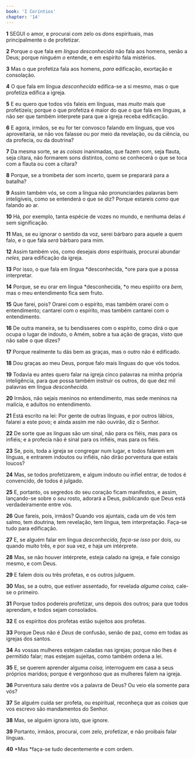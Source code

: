 ```yaml
---
book: 'I Coríntios'
chapter: '14'
---
```


**1** SEGUI o amor, e procurai com zelo os _dons_ espirituais, mas principalmente o de profetizar.

**2** Porque o que fala em _língua desconhecida_ não fala aos homens, senão a Deus; porque ninguém _o_ entende, e em espírito fala mistérios.

**3** Mas o que profetiza fala aos homens, _para_ edificação, exortação e consolação.

**4** O que fala em língua _desconhecida_ edifica-se a si mesmo, mas o que profetiza edifica a igreja.

**5** E eu quero que todos vós faleis em línguas, mas _muito_ mais que profetizeis; porque o que profetiza é maior do que o que fala em línguas, a não ser que também interprete para que a igreja receba edificação.

**6** E agora, irmãos, se eu for ter convosco falando em línguas, que vos aproveitaria, se não vos falasse ou por meio da revelação, ou da ciência, ou da profecia, ou da doutrina?

**7** Da mesma sorte, se as _coisas_ inanimadas, que fazem som, seja flauta, seja cítara, não formarem sons distintos, como se conhecerá o que se toca com a flauta ou com a cítara?

**8** Porque, se a trombeta der som incerto, quem se preparará para a batalha?

**9** Assim também vós, se com a língua não pronunciardes palavras bem inteligíveis, como se entenderá o que se diz? Porque estareis _como_ que falando ao ar.

**10** Há, por exemplo, tanta espécie de vozes no mundo, e nenhuma delas _é_ sem significação.

**11** Mas, se eu ignorar o sentido da voz, serei bárbaro para aquele a quem falo, e o que fala _será_ bárbaro para mim.

**12** Assim também vós, como desejais _dons_ espirituais, procurai abundar _neles,_ para edificação da igreja.

**13** Por isso, o que fala em língua *desconhecida, *ore para que a possa interpretar.

**14** Porque, se eu orar em língua *desconhecida, *o meu espírito ora _bem,_ mas o meu entendimento fica sem fruto.

**15** Que farei, pois? Orarei com o espírito, mas também orarei com o entendimento; cantarei com o espírito, mas também cantarei com o entendimento.

**16** De outra maneira, se tu bendisseres com o espírito, como dirá o que ocupa o lugar de indouto, o Amém, sobre a tua ação de graças, visto que não sabe o que dizes?

**17** Porque realmente tu dás bem as graças, mas o outro não é edificado.

**18** Dou graças ao meu Deus, porque falo mais línguas do que vós todos.

**19** Todavia eu antes quero falar na igreja cinco palavras na minha própria inteligência, para que possa também instruir os outros, do que dez mil palavras em língua _desconhecida._

**20** Irmãos, não sejais meninos no entendimento, mas sede meninos na malícia, e adultos no entendimento.

**21** Está escrito na lei: Por gente de outras línguas, e por outros lábios, falarei a este povo; e ainda assim me não ouvirão, diz o Senhor.

**22** De sorte que as línguas são um sinal, não para os fiéis, mas para os infiéis; e a profecia não é sinal para os infiéis, mas para os fiéis.

**23** Se, pois, toda a igreja se congregar num lugar, e todos falarem em línguas, e entrarem indoutos ou infiéis, não dirão porventura que estais loucos?

**24** Mas, se todos profetizarem, e algum indouto ou infiel entrar, de todos é convencido, de todos é julgado.

**25** E, portanto, os segredos do seu coração ficam manifestos, e assim, lançando-se sobre o _seu_ rosto, adorará a Deus, publicando que Deus está verdadeiramente entre vós.

**26** Que fareis, pois, irmãos? Quando vos ajuntais, cada um de vós tem salmo, tem doutrina, tem revelação, tem língua, tem interpretação. Faça-se tudo para edificação.

**27** E, se alguém falar em língua _desconhecida, faça-se isso_ por dois, ou quando muito três, e por sua vez, e haja um intérprete.

**28** Mas, se não houver intérprete, esteja calado na igreja, e fale consigo mesmo, e com Deus.

**29** E falem dois ou três profetas, e os outros julguem.

**30** Mas, se a outro, que estiver assentado, for revelada _alguma coisa,_ cale-se o primeiro.

**31** Porque todos podereis profetizar, uns depois dos outros; para que todos aprendam, e todos sejam consolados.

**32** E os espíritos dos profetas estão sujeitos aos profetas.

**33** Porque Deus não é _Deus_ de confusão, senão de paz, como em todas as igrejas dos santos.

**34** As vossas mulheres estejam caladas nas igrejas; porque não lhes é permitido falar; mas estejam sujeitas, como também ordena a lei.

**35** E, se querem aprender alguma _coisa,_ interroguem em casa a seus próprios maridos; porque é vergonhoso que as mulheres falem na igreja.

**36** Porventura saiu dentre vós a palavra de Deus? Ou veio ela somente para vós?

**37** Se alguém cuida ser profeta, ou espiritual, reconheça que as _coisas_ que vos escrevo são mandamentos do Senhor.

**38** Mas, se alguém ignora isto, que ignore.

**39** Portanto, irmãos, procurai, com zelo, profetizar, e não proibais falar línguas.

**40** *Mas *faça-se tudo decentemente e com ordem.
